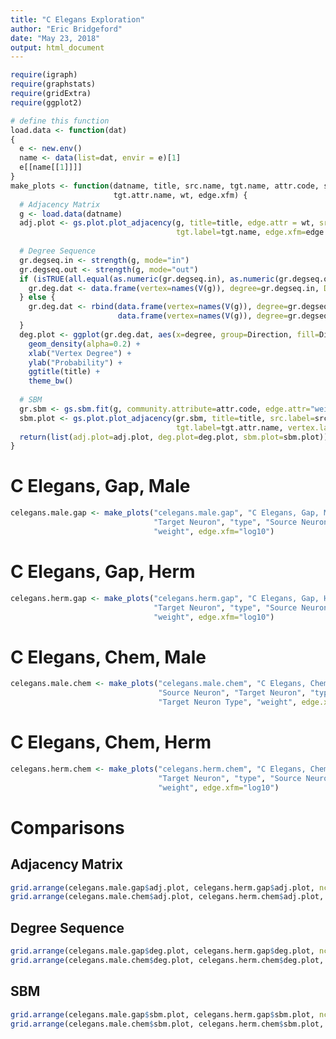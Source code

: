 ```yaml
---
title: "C Elegans Exploration"
author: "Eric Bridgeford"
date: "May 23, 2018"
output: html_document
---
```


```r
require(igraph)
require(graphstats)
require(gridExtra)
require(ggplot2)
```

```r
# define this function
load.data <- function(dat)
{
  e <- new.env()
  name <- data(list=dat, envir = e)[1]
  e[[name[[1]]]]
}
make_plots <- function(datname, title, src.name, tgt.name, attr.code, src.attr.name,
                       tgt.attr.name, wt, edge.xfm) {
  # Adjacency Matrix
  g <- load.data(datname)
  adj.plot <- gs.plot.plot_adjacency(g, title=title, edge.attr = wt, src.label=src.name,
                                     tgt.label=tgt.name, edge.xfm=edge.xfm)
  
  # Degree Sequence
  gr.degseq.in <- strength(g, mode="in")
  gr.degseq.out <- strength(g, mode="out")
  if (isTRUE(all.equal(as.numeric(gr.degseq.in), as.numeric(gr.degseq.out)))) {
    gr.deg.dat <- data.frame(vertex=names(V(g)), degree=gr.degseq.in, Direction="undirected")
  } else {
    gr.deg.dat <- rbind(data.frame(vertex=names(V(g)), degree=gr.degseq.in, Direction="in"),
                        data.frame(vertex=names(V(g)), degree=gr.degseq.out, Direction="out"))
  }
  deg.plot <- ggplot(gr.deg.dat, aes(x=degree, group=Direction, fill=Direction)) +
    geom_density(alpha=0.2) +
    xlab("Vertex Degree") +
    ylab("Probability") +
    ggtitle(title) +
    theme_bw()
  
  # SBM
  gr.sbm <- gs.sbm.fit(g, community.attribute=attr.code, edge.attr="weight")
  sbm.plot <- gs.plot.plot_adjacency(gr.sbm, title=title, src.label=src.attr.name,
                                     tgt.label=tgt.attr.name, vertex.label=TRUE, edge.attr="weight")
  return(list(adj.plot=adj.plot, deg.plot=deg.plot, sbm.plot=sbm.plot))
}
```

# C Elegans, Gap, Male

```r
celegans.male.gap <- make_plots("celegans.male.gap", "C Elegans, Gap, Male", "Source Neuron",
                                "Target Neuron", "type", "Source Neuron Type", "Target Neuron Type",
                                "weight", edge.xfm="log10")
```

# C Elegans, Gap, Herm

```r
celegans.herm.gap <- make_plots("celegans.herm.gap", "C Elegans, Gap, Herm", "Source Neuron",
                                "Target Neuron", "type", "Source Neuron Type", "Target Neuron Type",
                                "weight", edge.xfm="log10")
```

# C Elegans, Chem, Male

```r
celegans.male.chem <- make_plots("celegans.male.chem", "C Elegans, Chem, Male",
                                 "Source Neuron", "Target Neuron", "type", "Source Neuron Type",
                                 "Target Neuron Type", "weight", edge.xfm="log10")
```

# C Elegans, Chem, Herm

```r
celegans.herm.chem <- make_plots("celegans.herm.chem", "C Elegans, Chem, Herm", "Source Neuron",
                                 "Target Neuron", "type", "Source Neuron Type", "Target Neuron Type",
                                 "weight", edge.xfm="log10")
```

# Comparisons

## Adjacency Matrix

```r
grid.arrange(celegans.male.gap$adj.plot, celegans.herm.gap$adj.plot, ncol=2)
grid.arrange(celegans.male.chem$adj.plot, celegans.herm.chem$adj.plot, ncol=2)
```

## Degree Sequence

```r
grid.arrange(celegans.male.gap$deg.plot, celegans.herm.gap$deg.plot, ncol=2)
grid.arrange(celegans.male.chem$deg.plot, celegans.herm.chem$deg.plot, ncol=2)
```

## SBM

```r
grid.arrange(celegans.male.gap$sbm.plot, celegans.herm.gap$sbm.plot, ncol=2)
grid.arrange(celegans.male.chem$sbm.plot, celegans.herm.chem$sbm.plot, ncol=2)
```

